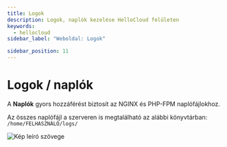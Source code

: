 ```yaml
---
title: Logok
description: Logok, naplók kezelése HelloCloud felületen
keywords:
  - hellocloud
sidebar_label: "Weboldal: Logok"

sidebar_position: 11
---
```


# <FontAwesomeIcon icon="fa-duotone fa-tags text-primary" /> Logok / naplók

A **Naplók** gyors hozzáférést biztosít az NGINX és PHP-FPM naplófájlokhoz.

Az összes naplófájl a szerveren is megtalálható az alábbi könyvtárban: `/home/FELHASZNÁLÓ/logs/`

<BrowserWindow url="https://peldaweboldal.hu">
  <img src="https://cdn.hellowp.cloud/hub/hellocloud/hellocloud-041.png" alt="Kép leíró szövege"></img>
</BrowserWindow>
